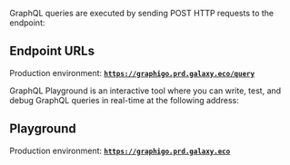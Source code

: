 
GraphQL queries are executed by sending POST HTTP requests to the endpoint:

## **Endpoint URLs**

Production environment: [**`https://graphigo.prd.galaxy.eco/query`**](https://graphigo.prd.galaxy.eco/query)

GraphQL Playground is an interactive tool where you can write, test, and debug GraphQL queries in real-time at the following address:

## **Playground**

Production environment: [**`https://graphigo.prd.galaxy.eco`**](https://graphigo.prd.galaxy.eco/)